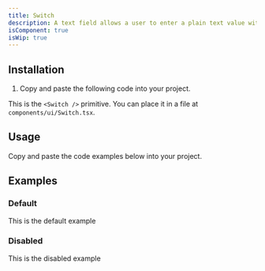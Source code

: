 ```yaml
---
title: Switch
description: A text field allows a user to enter a plain text value with a keyboard.
isComponent: true
isWip: true
---
```


## Installation

1. Copy and paste the following code into your project.

This is the `<Switch />` primitive. You can place it in a file at `components/ui/Switch.tsx`.

## Usage

Copy and paste the code examples below into your project.

<ComponentSource src="../../packages/ui/src/Switch.tsx" />

## Examples

### Default

This is the default example

<ComponentExample name="Switch" story="default" />

### Disabled

This is the disabled example
